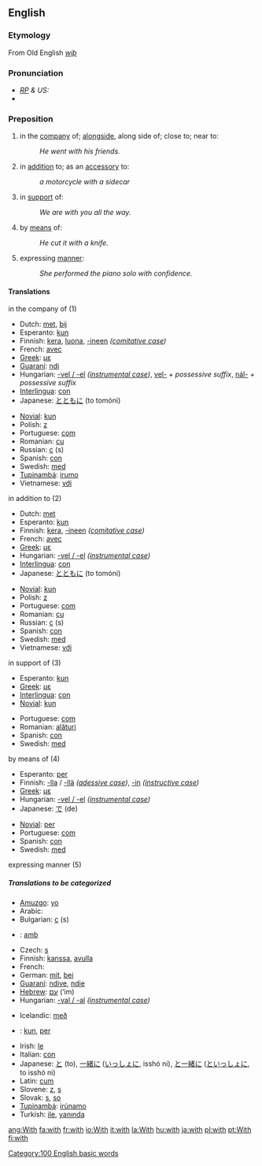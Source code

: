 ==English==

{{rank|was|he|his|11|with|is|it|for}}

===Etymology===
From Old English ''[[wiþ]]''

===Pronunciation===
* ''[[RP]] & US:'' {{IPA|/wɪð/, /wɪθ/}}
*{{audio|en-us-with.ogg|Audio (US)}}

===Preposition===
#in the [[company]] of; [[alongside]], along side of; close to; near to:
#:''He went with his friends.''
#in [[addition]] to; as an [[accessory]] to:
#:''a motorcycle with a sidecar''
#in [[support]] of:
#:''We are with you all the way.''
#by [[means]] of:
#:''He cut it with a knife.''
# expressing [[manner]]:
#:''She performed the piano solo with confidence.''

====Translations====
;in the company of (1)
{{top}}
*Dutch: [[met#Dutch|met]], [[bij]]
*Esperanto: [[kun]]
*Finnish: [[kera]], [[luona]], [[-ineen]] ''([[comitative case]])''
*French: [[avec]]
*[[Greek]]: [[με]]
*[[Guaraní]]: [[ndi]]
*Hungarian: [[-vel|-vel / -el]] ''([[instrumental case]])'', [[vel-]] ''+ possessive suffix'', [[nál-]] ''+ possessive suffix''
*[[Interlingua]]: [[con]]
*Japanese: [[とともに]] (to tomóni)
{{mid}}
*[[Novial]]: [[kun]]
*Polish: [[z#Polish|z]]
*Portuguese: [[com#Portuguese|com]]
*Romanian: [[cu]]
*Russian: [[с#Russian|с]] (s)
*Spanish: [[con#Spanish|con]]
*Swedish: [[med#Swedish|med]]
*[[Tupinambá]]: [[irumo]]
*Vietnamese: [[với]]
{{bottom}}

;in addition to (2)
{{top}}
*Dutch: [[met#Dutch|met]]
*Esperanto: [[kun]]
*Finnish: [[kera]], [[-ineen]] ''([[comitative case]])''
*French: [[avec]]
*[[Greek]]: [[με]]
*Hungarian: [[-vel|-vel / -el]] ''([[instrumental case]])''
*[[Interlingua]]: [[con]]
*Japanese: [[とともに]] (to tomóni)
{{mid}}
*[[Novial]]: [[kun]]
*Polish: [[z#Polish|z]]
*Portuguese: [[com#Portuguese|com]]
*Romanian: [[cu]]
*Russian: [[с#Russian|с]] (s)
*Spanish: [[con#Spanish|con]]
*Swedish: [[med#Swedish|med]]
*Vietnamese: [[với]]
{{bottom}}

;in support of (3)
{{top}}
*Esperanto: [[kun]]
*[[Greek]]: [[με]]
*[[Interlingua]]: [[con]]
*[[Novial]]: [[kun]]
{{mid}}
*Portuguese: [[com#Portuguese|com]]
*Romanian: [[alături]]
*Spanish: [[con#Spanish|con]]
*Swedish: [[med#Swedish|med]]
{{bottom}}

;by means of (4)
{{top}}
*Esperanto: [[per]]
*Finnish: [[-lla]] / [[-llä]] ''([[adessive case]])'', [[-in]] ''([[instructive case]])''
*[[Greek]]: [[με]]
*Hungarian: [[-vel|-vel / -el]] ''([[instrumental case]])''
*Japanese: [[で]] (de)
{{mid}}
*[[Novial]]: [[per]]
*Portuguese: [[com#Portuguese|com]]
*Spanish: [[con#Spanish|con]]
*Swedish: [[med#Swedish|med]]
{{bottom}}

;expressing manner (5)
{{top}}
{{mid}}
{{bottom}}

=====Translations to be categorized=====
{{checktrans}}
{{top}}
*[[Amuzgo]]: [[yo#Amuzgo|yo]]
*Arabic: {{ARchar|[[مع]]}} {{Unicode|[[maʕa]]}}
*Bulgarian: [[с#Bulgarian|с]] (s)
*{{ca}}: [[amb]]
*Czech: [[s#Czech|s]]
*Finnish: [[kanssa]], [[apu|avulla]]
*French: 
*German: [[mit]], [[bei]]
*[[Guaraní]]: [[ndive]], [[ndie]]
*[[Hebrew]]: [[עם]] (‘im)
*Hungarian: [[-vel|-val / -al]] ''([[instrumental case]])''
{{mid}}
*Icelandic: [[með]]
*{{io}}: [[kun]], [[per]]
*Irish: [[le#Irish|le]]
*Italian: [[con#Italian|con]]
*Japanese: [[と]] (to), [[一緒に]] ([[いっしょに]], isshó ni), [[と一緒に]] ([[といっしょに]], to isshó ni)
*Latin: [[cum#Latin|cum]]
*Slovene: [[z#Slovene|z]], [[s#Slovene|s]]
*Slovak: [[s#Slovak|s]], [[so#Slovak|so]]
*[[Tupinambá]]: [[irúnamo]]
*Turkish: [[ile]], [[yanında]]
{{bottom}}

[[Category:100 English basic words]]
[[ang:With]]
[[fa:with]]
[[fr:with]]
[[io:With]]
[[it:with]]
[[la:With]]
[[hu:with]]
[[ja:with]]
[[pl:with]]
[[pt:With]]
[[fi:with]]
